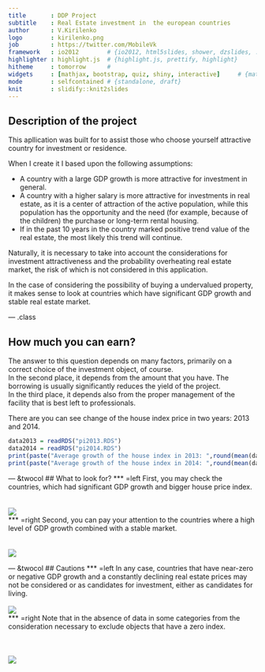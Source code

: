 ```yaml
---
title       : DDP Project
subtitle    : Real Estate investment in  the european countries
author      : V.Kirilenko
logo        : kirilenko.png
job         : https://twitter.com/MobileVk
framework   : io2012        # {io2012, html5slides, shower, dzslides, ...}
highlighter : highlight.js  # {highlight.js, prettify, highlight}
hitheme     : tomorrow      # 
widgets     : [mathjax, bootstrap, quiz, shiny, interactive]     # {mathjax, quiz, bootstrap}
mode        : selfcontained # {standalone, draft}
knit        : slidify::knit2slides
--- 
```


## Description of the project

This apllication was built for to assist those who choose yourself attractive country for investment or residence.

When I create it I based upon the following assumptions:
<ul><li>A country with a large GDP growth is more attractive for investment in general.</li>
<li>A country with a higher salary is more attractive for investments in real estate, as it is a center of attraction of the active population,
while this population has the opportunity and the need (for example, because of the children) the purchase or long-term rental housing.</li>
<li>If in the past 10 years in the country marked positive trend value of the real estate, the most likely this trend will continue.</li> </ul>
Naturally, it is necessary to take into account the considerations for investment attractiveness and the probability overheating real estate market, the risk of which is not considered in this application.

In the case of considering the possibility of buying a undervalued property, it makes sense to look at countries which have significant GDP growth and stable real estate market.

--- .class

## How much you can earn?
The answer to this question depends on many factors, primarily on a correct choice of the investment object, of course.  
In the second place, it depends from the amount that you have. The borrowing is usually significantly reduces the yield of the project.  
In the third place, it depends also from the proper management of the facility that is best left to professionals.  

There are you can see change of the house index price in two years: 2013 and 2014.

```r
data2013 = readRDS("pi2013.RDS")
data2014 = readRDS("pi2014.RDS")
print(paste("Average growth of the house index in 2013: ",round(mean(data2013[data2013[["Unit"]] %in% "Annual average rate of change",7]), digits = 3)))
print(paste("Average growth of the house index in 2014: ",round(mean(data2014[data2014[["Unit"]] %in% "Annual average rate of change",7]), digits = 3)))
```

--- &twocol
## What to look for?
*** =left
First, you may check the countries, which had significant GDP growth and bigger house price index.<br>
<br>
<br>
<img src="assets/img/pi_invest.png"> <br>
*** =right
Second, you can pay your attention  to the countries where a high level of GDP growth combined with a stable market.<br>
<br>
<br>
<img src="assets/img/pi_stable.png">

--- &twocol
## Cautions
*** =left
In any case, countries that have near-zero or negative GDP growth and a constantly declining real estate prices may not be considered 
or as candidates for investment, either as candidates for living.<br>
<br>
<img src="assets/img/pi_bad.png">  
*** =right
Note that in the absence of data in some categories from the consideration necessary to exclude objects that have a zero index.<br>
<br>
<br>
<br>
<img src="assets/img/pi_nodata.png">


